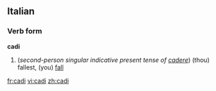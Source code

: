 ==Italian==
===Verb form===
'''cadi'''

#(''second-person singular indicative present tense of [[cadere]]'') (thou) fallest, (you) [[fall]]

[[fr:cadi]]
[[vi:cadi]]
[[zh:cadi]]